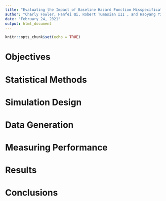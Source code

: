```yaml
---
title: "Evaluating the Impact of Baseline Hazard Function Misspecification on Treatment Effect Estimation"
author: "Charly Fowler, Hanfei Qi, Robert Tumasian III , and Haoyang Yi"
date: "February 24, 2021"
output: html_document
---
```


```r
knitr::opts_chunk$set(echo = TRUE)
```

# Objectives

# Statistical Methods

# Simulation Design

# Data Generation

# Measuring Performance

# Results

# Conclusions
